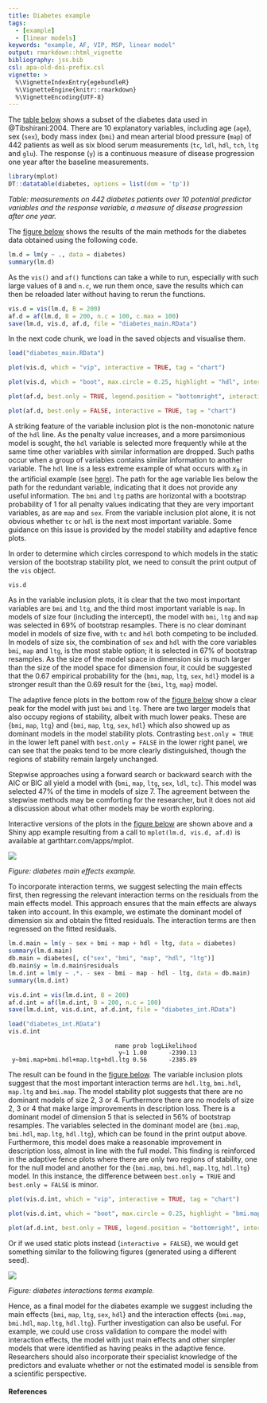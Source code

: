 ```yaml
---
title: Diabetes example
tags:
  - [example]
  - [linear models]
keywords: "example, AF, VIP, MSP, linear model"
output: rmarkdown::html_vignette
bibliography: jss.bib
csl: apa-old-doi-prefix.csl
vignette: >
  %\VignetteIndexEntry{egebundleR}
  %\VignetteEngine{knitr::rmarkdown}
  %\VignetteEncoding{UTF-8}
---
```



The [table below](#tab:diabetes) shows a subset of the diabetes data used in @Tibshirani:2004.  There are 10 explanatory variables, including age (`age`), sex (`sex`), body mass index (`bmi`) and mean arterial blood pressure (`map`) of 442 patients as well as six blood serum measurements (`tc`, `ldl`, `hdl`, `tch`, `ltg` and `glu`).  The response (`y`) is a continuous measure of disease progression one year after the baseline measurements. 

```r
library(mplot)
DT::datatable(diabetes, options = list(dom = 'tp'))
```

_Table: measurements on 442 diabetes patients over 10 potential predictor variables and the response variable, a measure of disease progression after one year._

The [figure below](#fig:diabetesmain) shows the results of the main methods for the diabetes data obtained using the following code.

```r
lm.d = lm(y ~ ., data = diabetes)
summary(lm.d)
```

As the `vis()` and `af()` functions can take a while to run, especially with such large values of `B` and `n.c`, we run them once, save the results which can then be reloaded later without having to rerun the functions.

```r
vis.d = vis(lm.d, B = 200)
af.d = af(lm.d, B = 200, n.c = 100, c.max = 100)
save(lm.d, vis.d, af.d, file = "diabetes_main.RData")
```

In the next code chunk, we load in the saved objects and visualise them.

```r
load("diabetes_main.RData")
```

```r
plot(vis.d, which = "vip", interactive = TRUE, tag = "chart")
```


```r
plot(vis.d, which = "boot", max.circle = 0.25, highlight = "hdl", interactive = TRUE, tag = "chart")
```

```r
plot(af.d, best.only = TRUE, legend.position = "bottomright", interactive = TRUE, tag = "chart")
```

```r
plot(af.d, best.only = FALSE, interactive = TRUE, tag = "chart")
```


A striking feature of the variable inclusion plot is the non-monotonic nature of the `hdl` line.   As the penalty value increases, and a more parsimonious model is sought, the `hdl` variable is selected more frequently while at the same time other variables with similar information are dropped.  Such paths occur when a group of variables contains similar information to another variable.  The `hdl` line is a less extreme example of what occurs with $x_8$ in the artificial example (see [here](vip#fig:plotvis)).   The path for the age variable lies below the path for the redundant variable, indicating that it does not provide any useful information. The `bmi` and `ltg` paths are horizontal with a bootstrap probability of 1 for all penalty values indicating that they are very important variables, as are `map` and `sex`.  From the variable inclusion plot alone, it is not obvious whether `tc` or `hdl` is the next most important variable.  Some guidance on this issue is provided by the model stability and adaptive fence plots.

In order to determine which circles correspond to which models in the static version of the bootstrap stability plot, we need to consult the print output of the `vis` object.

```r
vis.d
```

As in the variable inclusion plots, it is clear that the two most important variables are `bmi` and `ltg`, and the third most important variable is  `map`.  In models of size four (including the intercept), the model with `bmi`, `ltg` and `map` was selected in 69% of bootstrap resamples.  There is no clear dominant model in models of size five, with `tc` and `hdl` both competing to be included.  In models of size six, the combination of `sex` and `hdl` with the core variables `bmi`, `map` and `ltg`, is the most stable option; it is selected in 67% of bootstrap resamples.  As the size of the model space in dimension six is much larger than the size of the model space for dimension four, it could be suggested that the 0.67 empirical probability for the {`bmi`, `map`, `ltg`, `sex`, `hdl`} model is a stronger result than the 0.69 result for the {`bmi`, `ltg`, `map`} model. 

The adaptive fence plots in the bottom row of the [figure below](#fig:diabetesmain) show a clear peak for the model with just `bmi` and `ltg`. There are two larger models that also occupy regions of stability, albeit with much lower peaks.  These are {`bmi`, `map`, `ltg`} and {`bmi`, `map`, `ltg`, `sex`, `hdl`} which also showed up as dominant models in the model stability plots.  Contrasting  `best.only = TRUE` in the lower left panel with  `best.only = FALSE` in the lower right panel, we can see that the peaks tend to be more clearly distinguished, though the regions of stability remain largely unchanged.

Stepwise approaches using a forward search or backward search with the AIC or BIC all yield a model with {`bmi`, `map`, `ltg`, `sex`, `ldl`, `tc`}.  This model was selected 47% of the time in models of size 7.  The agreement between the stepwise methods may be comforting for the researcher, but it does not aid a discussion about what other models may be worth exploring.

Interactive versions of the plots in the [figure below](#fig:diabetesmain) are shown above and a Shiny app example resulting from a call to `mplot(lm.d, vis.d, af.d)` is available at garthtarr.com/apps/mplot.

<div id="fig:diabetesmain">
<img src="images/dbmain.png">

</div>
_Figure: diabetes main effects example._

To incorporate interaction terms, we suggest selecting the main effects first, then regressing the relevant interaction terms on the residuals from the main effects model.  This approach ensures that the main effects are always taken into account. In this example, we estimate the dominant model of dimension six and obtain the fitted residuals.  The interaction terms are then regressed on the fitted residuals. 

```r
lm.d.main = lm(y ~ sex + bmi + map + hdl + ltg, data = diabetes)
summary(lm.d.main)
db.main = diabetes[, c("sex", "bmi", "map", "hdl", "ltg")]
db.main$y = lm.d.main$residuals
lm.d.int = lm(y ~ .*. - sex - bmi - map - hdl - ltg, data = db.main)
summary(lm.d.int)
```

```r
vis.d.int = vis(lm.d.int, B = 200)
af.d.int = af(lm.d.int, B = 200, n.c = 100)
save(lm.d.int, vis.d.int, af.d.int, file = "diabetes_int.RData")
```

```r
load("diabetes_int.RData")
vis.d.int
```

```
                              name prob logLikelihood
                               y~1 1.00      -2390.13
 y~bmi.map+bmi.hdl+map.ltg+hdl.ltg 0.56      -2385.89
```

The result can be found in the [figure below](#fig:diabetesint). The variable inclusion plots suggest that the most important interaction terms are `hdl.ltg`, `bmi.hdl`, `map.ltg` and `bmi.map`.  The model stability plot suggests that there are no dominant models of size 2, 3 or 4.  Furthermore there are no models of size 2, 3 or 4 that make large improvements in description loss. There is a dominant model of dimension 5 that is selected in 56% of bootstrap resamples.  The variables selected in the dominant model are {`bmi.map`, `bmi.hdl`, `map.ltg`, `hdl.ltg`}, which can be found in the print output above.  Furthermore, this model does make a reasonable improvement in description loss, almost in line with the full model.  This finding is reinforced in the adaptive fence plots where there are only two regions of stability, one for the null model and another for the {`bmi.map`, `bmi.hdl`, `map.ltg`, `hdl.ltg`} model. In this instance, the difference between `best.only = TRUE` and `best.only = FALSE` is minor.



```r
plot(vis.d.int, which = "vip", interactive = TRUE, tag = "chart")
```


```r
plot(vis.d.int, which = "boot", max.circle = 0.25, highlight = "bmi.map", interactive = TRUE, tag = "chart")
```

```r
plot(af.d.int, best.only = TRUE, legend.position = "bottomright", interactive = TRUE, tag = "chart")
```

Or if we used static plots instead (`interactive = FALSE`), we would get something similar to the following figures (generated using a different seed).

<div id="fig:diabetesint">
<img src="images/dbint.png">

</div>
_Figure: diabetes interactions terms example._

Hence, as a final model for the diabetes example we suggest including the main effects {`bmi`, `map`, `ltg`, `sex`, `hdl`} and the interaction effects {`bmi.map`, `bmi.hdl`, `map.ltg`, `hdl.ltg`}.  Further investigation can also be useful.  For example, we could use cross validation to compare the model with interaction effects, the model with just main effects and other simpler models that were identified as having peaks in the adaptive fence.  Researchers should also incorporate their specialist knowledge of the predictors and evaluate whether or not the estimated model is sensible from a scientific perspective.

#### References
